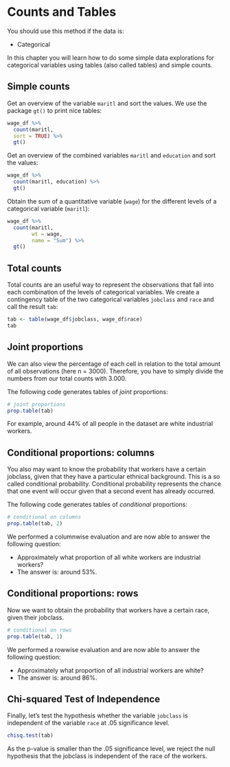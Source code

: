# Counts and Tables {#tables}


:::note
You should use this method if the data is:

- Categorical
:::

In this chapter you will learn how to do some simple data explorations for categorical variables using tables (also called  tables) and simple counts. 


## Simple counts 

Get an overview of the variable `maritl` and sort the values. We use the package `gt()` to print nice tables:

```r

wage_df %>% 
  count(maritl,
  sort = TRUE) %>% 
  gt()

```

Get an overview of the combined variables `maritl` and `education` and sort the values:

```r

wage_df %>% 
  count(maritl, education) %>% 
  gt()

```

Obtain the sum of a quantitative variable (`wage`) for the different levels of a categorical variable (`maritl`):

```r

wage_df %>%  
  count(maritl,
        wt = wage,
        name = "Sum") %>% 
  gt()

```

## Total counts

Total counts are an useful way to represent the observations that fall into each combination of the levels of categorical variables. We create a contingency table of the two categorical variables `jobclass` and `race` and call the result `tab`:

```r

tab <- table(wage_df$jobclass, wage_df$race)
tab

```

## Joint proportions

We can also view the percentage of each cell in relation to the total amount of all observations (here n = 3000). Therefore, you have to simply divide the numbers from our total counts with 3.000.

The following code generates tables of *joint* proportions:

```r

# joint proportions
prop.table(tab) 

```

For example, around 44% of all people in the dataset are white industrial workers.


## Conditional proportions: columns

You also may want to know the probability that workers have a certain jobclass, given that they have a particular ethnical background. This is a so called conditional probability. Conditional probability represents the chance that one event will occur given that a second event has already occurred. 

The following code generates tables of *conditional* proportions:

```r

# conditional on columns
prop.table(tab, 2)  

```

We performed a columnwise evaluation and are now able to answer the following question: 

* Approximately what proportion of all white workers are industrial workers? 
* The answer is: around 53%. 

## Conditional proportions: rows

Now we want to obtain the probability that workers have a certain race, given their jobclass. 


```r

# conditional on rows
prop.table(tab, 1)  

```

We performed a rowwise evaluation and are now able to answer the following question: 

* Approximately what proportion of all industrial workers are white? 
* The answer is: around 86%. 


## Chi-squared Test of Independence

Finally, let's test the hypothesis whether the variable `jobclass` is independent of the variable `race` at .05 significance level.


```r

chisq.test(tab)  

```

As the p-value is smaller than the .05 significance level, we reject the null hypothesis that the jobclass is independent of the race of the workers. 